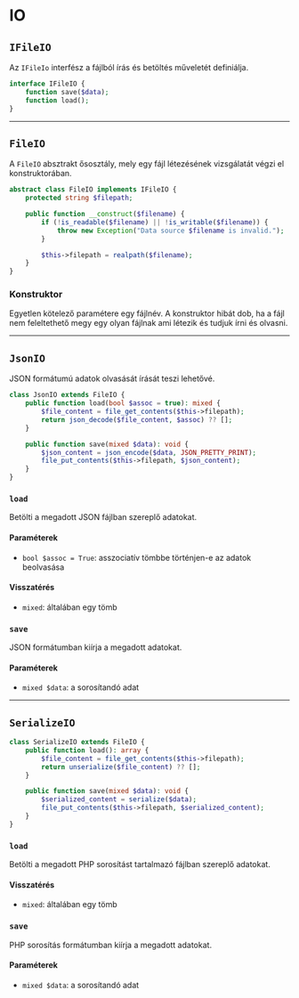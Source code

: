 # IO

## `IFileIO`

Az `IFileIo` interfész a fájlból írás és betöltés műveletét definiálja.

```php
interface IFileIO {
    function save($data);
    function load();
}
```


***


## `FileIO`

A `FileIO` absztrakt ősosztály, mely egy fájl létezésének vizsgálatát végzi el konstruktorában.
```php
abstract class FileIO implements IFileIO {
    protected string $filepath;

    public function __construct($filename) {
        if (!is_readable($filename) || !is_writable($filename)) {
            throw new Exception("Data source $filename is invalid.");
        }

        $this->filepath = realpath($filename);
    }
}
```

### Konstruktor
Egyetlen kötelező paramétere egy fájlnév. A konstruktor hibát dob, ha a fájl nem feleltethető megy egy olyan fájlnak ami
létezik és tudjuk írni és olvasni.


***


## `JsonIO`
JSON formátumú adatok olvasását írását teszi lehetővé.

```php
class JsonIO extends FileIO {
    public function load(bool $assoc = true): mixed {
        $file_content = file_get_contents($this->filepath);
        return json_decode($file_content, $assoc) ?? [];
    }

    public function save(mixed $data): void {
        $json_content = json_encode($data, JSON_PRETTY_PRINT);
        file_put_contents($this->filepath, $json_content);
    }
}
```

### `load`
Betölti a megadott JSON fájlban szereplő adatokat.

#### Paraméterek
- `bool $assoc = True`: asszociatív tömbbe történjen-e az adatok beolvasása

#### Visszatérés
- `mixed`: általában egy tömb


### `save`
JSON formátumban kiírja a megadott adatokat.

#### Paraméterek
- `mixed $data`: a sorosítandó adat


***


## `SerializeIO`

```php
class SerializeIO extends FileIO {
    public function load(): array {
        $file_content = file_get_contents($this->filepath);
        return unserialize($file_content) ?? [];
    }

    public function save(mixed $data): void {
        $serialized_content = serialize($data);
        file_put_contents($this->filepath, $serialized_content);
    }
}
```

### `load`
Betölti a megadott PHP sorosítást tartalmazó fájlban szereplő adatokat.

#### Visszatérés
- `mixed`: általában egy tömb


### `save`
PHP sorosítás formátumban kiírja a megadott adatokat.

#### Paraméterek
- `mixed $data`: a sorosítandó adat
